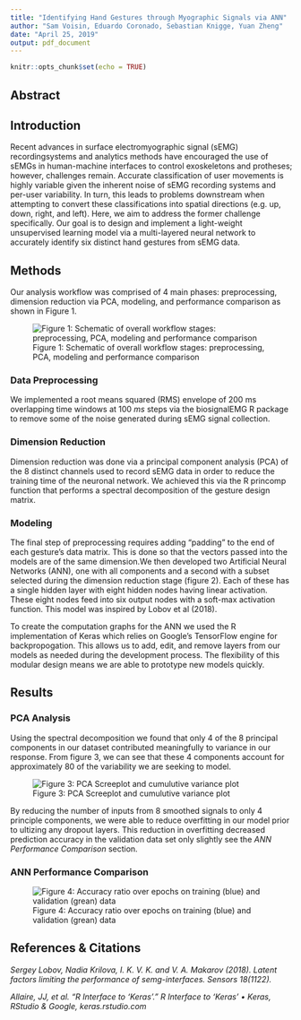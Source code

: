 ```yaml
---
title: "Identifying Hand Gestures through Myographic Signals via ANN"
author: "Sam Voisin, Eduardo Coronado, Sebastian Knigge, Yuan Zheng"
date: "April 25, 2019"
output: pdf_document
---
```


```r
knitr::opts_chunk$set(echo = TRUE)
```


## Abstract


## Introduction

Recent advances in surface electromyographic signal (sEMG)
recordingsystems and analytics methods have encouraged the use
of sEMGs in human-machine interfaces to control exoskeletons
and protheses; however, challenges remain. Accurate classification
of user movements is highly variable given the inherent noise
of sEMG recording systems and per-user variability. In turn, this
leads to problems downstream when attempting to convert these
classifications into spatial directions (e.g. up, down, right, and left).
Here, we aim to address the former challenge specifically. Our goal
is to design and implement a light-weight unsupervised learning
model via a multi-layered neural network to accurately identify six
distinct hand gestures from sEMG data.


## Methods

Our analysis workflow was comprised of 4 main phases: preprocessing, dimension reduction via PCA, modeling, and performance comparison as shown in Figure $1$.

![Figure 1: Schematic of overall workflow stages: preprocessing, PCA, modeling and performance comparison](/Graphics/Flow.png)

### Data Preprocessing

We implemented a root means squared (RMS) envelope of $200$ ms overlapping time windows at $100$ $ms$ steps via the biosignalEMG R package to remove some of the noise generated during sEMG signal collection.

### Dimension Reduction

Dimension reduction was done via a principal component analysis (PCA) of the 8 distinct channels used to record sEMG data in order to reduce the training time of the neuronal network. We achieved this via the R princomp function that performs a spectral decomposition of the gesture design matrix.

### Modeling

The final step of preprocessing requires adding "padding" to the end of each gesture's data matrix. This is done so that the vectors passed into the models are of the same dimension.We then developed two Artificial Neural Networks (ANN), one with all components and a second with a subset selected during the dimension reduction stage (figure $2$). Each of these has a single hidden layer with eight hidden nodes having linear activation. These eight nodes feed into six output nodes with a soft-max activation function. This model was inspired by Lobov et al ($2018$).

To create the computation graphs for the ANN we used the R implementation of Keras which relies on Google's TensorFlow engine for backpropogation. This allows us to add, edit, and remove layers from our models as needed during the development process. The flexibility of this modular design means we are able to prototype new models quickly.

## Results

### PCA Analysis

Using the spectral decomposition we found that only $4$ of the $8$ principal components in our dataset contributed meaningfully to variance in our response. From figure $3$, we can see that these $4$ components account for approximately $80%$ of the variability we are seeking to model.

![Figure 3: PCA Screeplot and cumulutive variance plot](/Graphics/[INSERT PIC])

By reducing the number of inputs from $8$ smoothed signals to only $4$ principle components, we were able to reduce overfitting in our model prior to ultizing any dropout layers. This reduction in overfitting decreased prediction accuracy in the validation data set only slightly see the *ANN Performance Comparison* section.


### ANN Performance Comparison





![Figure 4: Accuracy ratio over epochs on training (blue) and validation (grean) data](/Graphics/[INSERT PIC])

## References & Citations

*Sergey Lobov, Nadia Krilova, I. K. V. K. and V. A. Makarov (2018). Latent factors limiting the performance of semg-interfaces. Sensors 18(1122).*

*Allaire, JJ, et al. “R Interface to 'Keras'.” R Interface to 'Keras' • Keras, RStudio &amp; Google, keras.rstudio.com*




















